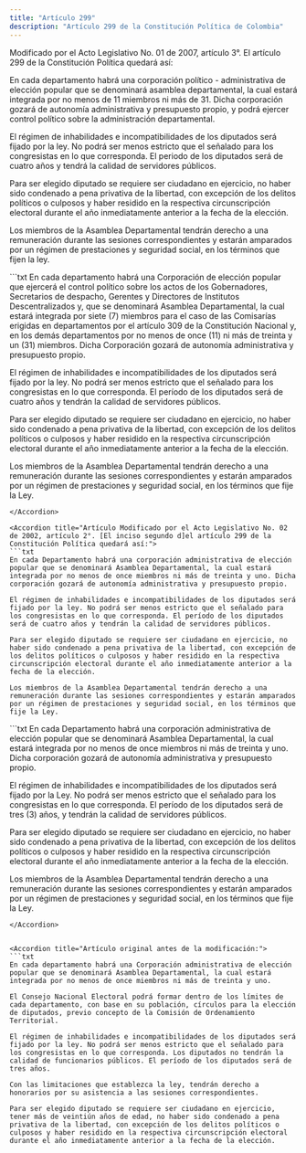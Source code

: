```yaml
---
title: "Artículo 299"
description: "Artículo 299 de la Constitución Política de Colombia"
---
```


<Warning>Modificado por el Acto Legislativo No. 01 de 2007, artículo 3°. El artículo 299 de la Constitución Política quedará así: </Warning>

En cada departamento habrá una corporación político - administrativa de elección popular que se denominará asamblea departamental, la cual estará integrada por no menos de 11 miembros ni más de 31. Dicha corporación gozará de autonomía administrativa y presupuesto propio, y podrá ejercer control político sobre la administración departamental.

El régimen de inhabilidades e incompatibilidades de los diputados será fijado por la ley. No podrá ser menos estricto que el señalado para los congresistas en lo que corresponda. El periodo de los diputados será de cuatro años y tendrá la calidad de servidores públicos.

Para ser elegido diputado se requiere ser ciudadano en ejercicio, no haber sido condenado a pena privativa de la libertad, con excepción de los delitos políticos o culposos y haber residido en la respectiva circunscripción electoral durante el año inmediatamente anterior a la fecha de la elección.

Los miembros de la Asamblea Departamental tendrán derecho a una remuneración durante las sesiones correspondientes y estarán amparados por un régimen de prestaciones y seguridad social, en los términos que fijen la ley. 


<Accordion title="Artículo Modificado por el Acto Legislativo No. 01 de 2003, artículo 16°. [Modifíquese el inciso 1º d]el artículo 299 de la Constitución Política, [el cual] quedará así:">
```txt
En cada departamento habrá una Corporación de elección popular que ejercerá el control político sobre los actos de los Gobernadores, Secretarios de despacho, Gerentes y Directores de Institutos Descentralizados y, que se denominará Asamblea Departamental, la cual estará integrada por siete (7) miembros para el caso de las Comisarías erigidas en departamentos por el artículo 309 de la Constitución Nacional y, en los demás departamentos por no menos de once (11) ni más de treinta y un (31) miembros. Dicha Corporación gozará de autonomía administrativa y presupuesto propio.

El régimen de inhabilidades e incompatibilidades de los diputados será fijado por la ley. No podrá ser menos estricto que el señalado para los congresistas en lo que corresponda. El período de los diputados será de cuatro años y tendrán la calidad de servidores públicos. 

Para ser elegido diputado se requiere ser ciudadano en ejercicio, no haber sido condenado a pena privativa de la libertad, con excepción de los delitos políticos o culposos y haber residido en la respectiva circunscripción electoral durante el año inmediatamente anterior a la fecha de la elección.

Los miembros de la Asamblea Departamental tendrán derecho a una remuneración durante las sesiones correspondientes y estarán amparados por un régimen de prestaciones y seguridad social, en los términos que fije la Ley. 
```
</Accordion>

<Accordion title="Artículo Modificado por el Acto Legislativo No. 02 de 2002, artículo 2°. [El inciso segundo d]el artículo 299 de la Constitución Política quedará así:">
```txt
En cada Departamento habrá una corporación administrativa de elección popular que se denominará Asamblea Departamental, la cual estará integrada por no menos de once miembros ni más de treinta y uno. Dicha corporación gozará de autonomía administrativa y presupuesto propio.

El régimen de inhabilidades e incompatibilidades de los diputados será fijado por la ley. No podrá ser menos estricto que el señalado para los congresistas en lo que corresponda. El período de los diputados será de cuatro años y tendrán la calidad de servidores públicos. 

Para ser elegido diputado se requiere ser ciudadano en ejercicio, no haber sido condenado a pena privativa de la libertad, con excepción de los delitos políticos o culposos y haber residido en la respectiva circunscripción electoral durante el año inmediatamente anterior a la fecha de la elección.

Los miembros de la Asamblea Departamental tendrán derecho a una remuneración durante las sesiones correspondientes y estarán amparados por un régimen de prestaciones y seguridad social, en los términos que fije la Ley. 
```
</Accordion>

<Accordion title="Artículo Modificado por el Acto Legislativo No. 01 de 1996, artículo 1°. El artículo 299 de la Constitución Política quedará así:">
```txt
En cada Departamento habrá una corporación administrativa de elección popular que se denominará Asamblea Departamental, la cual estará integrada por no menos de once miembros ni más de treinta y uno. Dicha corporación gozará de autonomía administrativa y presupuesto propio.

El régimen de inhabilidades e incompatibilidades de los diputados será fijado por la Ley. No podrá ser menos estricto que el señalado para los congresistas en lo que corresponda. El período de los diputados será de tres (3) años, y tendrán la calidad de servidores públicos.

Para ser elegido diputado se requiere ser ciudadano en ejercicio, no haber sido condenado a pena privativa de la libertad, con excepción de los delitos políticos o culposos y haber residido en la respectiva circunscripción electoral durante el año inmediatamente anterior a la fecha de la elección.

Los miembros de la Asamblea Departamental tendrán derecho a una remuneración durante las sesiones correspondientes y estarán amparados por un régimen de prestaciones y seguridad social, en los términos que fije la Ley.
```
</Accordion>


<Accordion title="Artículo original antes de la modificación:">
```txt 
En cada departamento habrá una Corporación administrativa de elección popular que se denominará Asamblea Departamental, la cual estará integrada por no menos de once miembros ni más de treinta y uno.

El Consejo Nacional Electoral podrá formar dentro de los límites de cada departamento, con base en su población, círculos para la elección de diputados, previo concepto de la Comisión de Ordenamiento Territorial.

El régimen de inhabilidades e incompatibilidades de los diputados será fijado por la ley. No podrá ser menos estricto que el señalado para los congresistas en lo que corresponda. Los diputados no tendrán la calidad de funcionarios públicos. El período de los diputados será de tres años.

Con las limitaciones que establezca la ley, tendrán derecho a honorarios por su asistencia a las sesiones correspondientes.

Para ser elegido diputado se requiere ser ciudadano en ejercicio, tener más de veintiún años de edad, no haber sido condenado a pena privativa de la libertad, con excepción de los delitos políticos o culposos y haber residido en la respectiva circunscripción electoral durante el año inmediatamente anterior a la fecha de la elección.
```
</Accordion>
